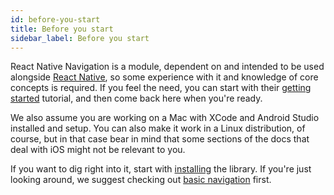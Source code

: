 ```yaml
---
id: before-you-start
title: Before you start
sidebar_label: Before you start
---
```


React Native Navigation is a module, dependent on and intended to be used alongside [React Native](https://github.com/facebook/react-native), so some experience with it and knowledge of core concepts is required. If you feel the need, you can start with their [getting started](https://reactnative.dev/docs/getting-started) tutorial, and then come back here when you're ready.

We also assume you are working on a Mac with XCode and Android Studio installed and setup. You can also make it work in a Linux distribution, of course, but in that case bear in mind that some sections of the docs that deal with iOS might not be relevant to you.

If you want to dig right into it, start with [installing](docs-Installing.mdx) the library. If you're just looking around, we suggest checking out [basic navigation](docs-basic-navigation.mdx) first.

